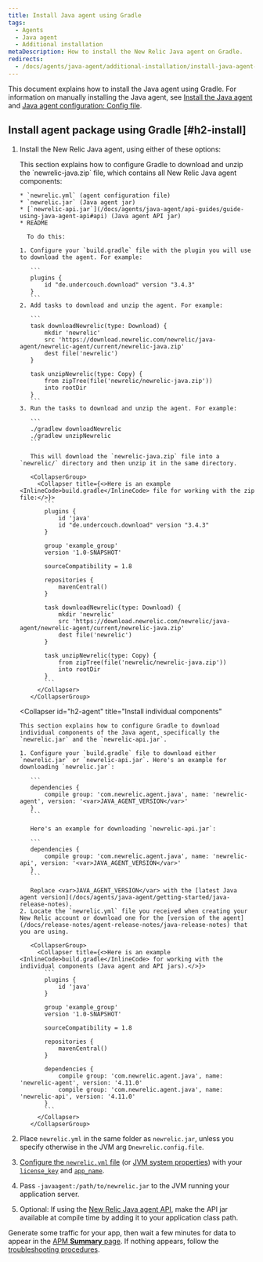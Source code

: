 ```yaml
---
title: Install Java agent using Gradle
tags:
  - Agents
  - Java agent
  - Additional installation
metaDescription: How to install the New Relic Java agent on Gradle.
redirects:
  - /docs/agents/java-agent/additional-installation/install-java-agent-using-gradle
---
```


This document explains how to install the Java agent using Gradle. For information on manually installing the Java agent, see [Install the Java agent](/docs/agents/java-agent/installation/install-java-agent) and [Java agent configuration: Config file](/docs/agents/java-agent/configuration/java-agent-configuration-config-file).

## Install agent package using Gradle [#h2-install]

1. Install the New Relic Java agent, using either of these options:

   <CollapserGroup>
     <Collapser
       id="h2-zip"
       title="Install complete agent package"
     >
       This section explains how to configure Gradle to download and unzip the `newrelic-java.zip` file, which contains all New Relic Java agent components:

       * `newrelic.yml` (agent configuration file)
       * `newrelic.jar` (Java agent jar)
       * [`newrelic-api.jar`](/docs/agents/java-agent/api-guides/guide-using-java-agent-api#api) (Java agent API jar)
       * README

         To do this:

       1. Configure your `build.gradle` file with the plugin you will use to download the agent. For example:

          ```
          plugins {
              id "de.undercouch.download" version "3.4.3"
          }
          ```
       2. Add tasks to download and unzip the agent. For example:

          ```
          task downloadNewrelic(type: Download) {
              mkdir 'newrelic'
              src 'https://download.newrelic.com/newrelic/java-agent/newrelic-agent/current/newrelic-java.zip'
              dest file('newrelic')
          }

          task unzipNewrelic(type: Copy) {
              from zipTree(file('newrelic/newrelic-java.zip'))
              into rootDir
          }
          ```
       3. Run the tasks to download and unzip the agent. For example:

          ```
          ./gradlew downloadNewrelic
          ./gradlew unzipNewrelic
          ```

          This will download the `newrelic-java.zip` file into a `newrelic/` directory and then unzip it in the same directory.

          <CollapserGroup>
            <Collapser title={<>Here is an example <InlineCode>build.gradle</InlineCode> file for working with the zip file:</>}>
              ```
              plugins {
                  id 'java'
                  id "de.undercouch.download" version "3.4.3"
              }

              group 'example_group'
              version '1.0-SNAPSHOT'

              sourceCompatibility = 1.8

              repositories {
                  mavenCentral()
              }

              task downloadNewrelic(type: Download) {
                  mkdir 'newrelic'
                  src 'https://download.newrelic.com/newrelic/java-agent/newrelic-agent/current/newrelic-java.zip'
                  dest file('newrelic')
              }

              task unzipNewrelic(type: Copy) {
                  from zipTree(file('newrelic/newrelic-java.zip'))
                  into rootDir
              }
              ```
            </Collapser>
          </CollapserGroup>
     </Collapser>

     <Collapser
       id="h2-agent"
       title="Install individual components"
     >
       This section explains how to configure Gradle to download individual components of the Java agent, specifically the `newrelic.jar` and the `newrelic-api.jar`.

       1. Configure your `build.gradle` file to download either `newrelic.jar` or `newrelic-api.jar`. Here's an example for downloading `newrelic.jar`:

          ```
          dependencies {
              compile group: 'com.newrelic.agent.java', name: 'newrelic-agent', version: '<var>JAVA_AGENT_VERSION</var>'
          }
          ```

          Here's an example for downloading `newrelic-api.jar`:

          ```
          dependencies {
              compile group: 'com.newrelic.agent.java', name: 'newrelic-api', version: '<var>JAVA_AGENT_VERSION</var>'
          }
          ```

          Replace <var>JAVA_AGENT_VERSION</var> with the [latest Java agent version](/docs/agents/java-agent/getting-started/java-release-notes).
       2. Locate the `newrelic.yml` file you received when creating your New Relic account or download one for the [version of the agent](/docs/release-notes/agent-release-notes/java-release-notes) that you are using.

          <CollapserGroup>
            <Collapser title={<>Here is an example <InlineCode>build.gradle</InlineCode> for working with the individual components (Java agent and API jars).</>}>
              ```
              plugins {
                  id 'java'
              }

              group 'example_group'
              version '1.0-SNAPSHOT'

              sourceCompatibility = 1.8

              repositories {
                  mavenCentral()
              }

              dependencies {
                  compile group: 'com.newrelic.agent.java', name: 'newrelic-agent', version: '4.11.0'
                  compile group: 'com.newrelic.agent.java', name: 'newrelic-api', version: '4.11.0'
              }
              ```
            </Collapser>
          </CollapserGroup>
     </Collapser>
   </CollapserGroup>
2. Place `newrelic.yml` in the same folder as `newrelic.jar`, unless you specify otherwise in the JVM arg `Dnewrelic.config.file`.
3. [Configure the `newrelic.yml` file](/docs/agents/java-agent/configuration/java-agent-configuration-config-file) (or [JVM system properties](/docs/agents/java-agent/configuration/java-agent-configuration-config-file#General)) with your [`license_key`](/docs/accounts-partnerships/install-new-relic/account-setup/license-key) and [`app_name`](/docs/agents/java-agent/configuration/java-agent-configuration-config-file#cfg-app_name).
4. Pass `-javaagent:/path/to/newrelic.jar` to the JVM running your application server.
5. Optional: If using the [New Relic Java agent API](/docs/agents/java-agent/custom-instrumentation/java-agent-api), make the API jar available at compile time by adding it to your application class path.

Generate some traffic for your app, then wait a few minutes for data to appear in the [APM **Summary** page](/docs/applications-menu/applications-overview). If nothing appears, follow the [troubleshooting procedures](/docs/agents/java-agent/troubleshooting/no-data-appears-java).

